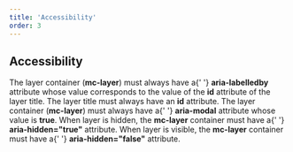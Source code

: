 ```yaml
---
title: 'Accessibility'
order: 3
---
```


## Accessibility

<HintItem>
  The layer container (<strong>mc-layer</strong>) must always have a{' '}
  <strong>aria-labelledby</strong> attribute whose value corresponds to the
  value of the <strong>id</strong> attribute of the layer title.
</HintItem>
<HintItem>
  The layer title must always have an <strong>id</strong> attribute.
</HintItem>
<HintItem>
  The layer container (<strong>mc-layer</strong>) must always have a{' '}
  <strong>aria-modal</strong> attribute whose value is <strong>true</strong>.
</HintItem>
<HintItem>
  When layer is hidden, the <strong>mc-layer</strong> container must have a{' '}
  <strong>aria-hidden="true"</strong> attribute.
</HintItem>
<HintItem>
  When layer is visible, the <strong>mc-layer</strong> container must have a{' '}
  <strong>aria-hidden="false"</strong> attribute.
</HintItem>
